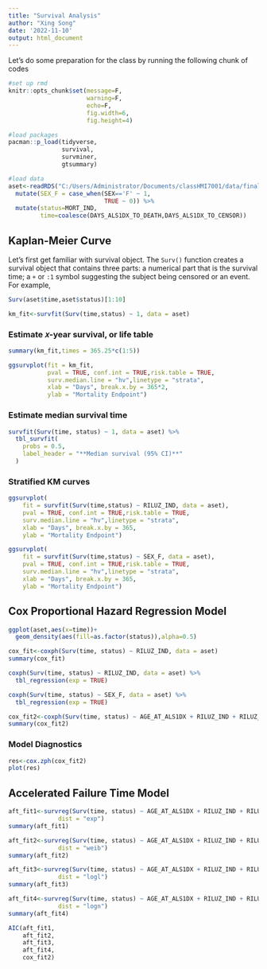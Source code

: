 ```yaml
---
title: "Survival Analysis"
author: "Xing Song"
date: '2022-11-10'
output: html_document
---
```


Let's do some preparation for the class by running the following chunk of codes

```r
#set up rmd 
knitr::opts_chunk$set(message=F,
                      warning=F,
                      echo=F,
                      fig.width=6,
                      fig.height=4)

#load packages
pacman::p_load(tidyverse,
               survival,
               survminer,
               gtsummary)

#load data
aset<-readRDS("C:/Users/Administrator/Documents/classHMI7001/data/final_set.rda") %>%
  mutate(SEX_F = case_when(SEX=='F' ~ 1,
                           TRUE ~ 0)) %>%
  mutate(status=MORT_IND,
         time=coalesce(DAYS_ALS1DX_TO_DEATH,DAYS_ALS1DX_TO_CENSOR))
```


## Kaplan-Meier Curve

Let's first get familiar with survival object. The `Surv()` function creates a survival object that contains three parts: a numerical part that is the survival time; a `+` or `:1` symbol suggesting the subject being censored or an event. For example,

```r
Surv(aset$time,aset$status)[1:10]
```

```r
km_fit<-survfit(Surv(time,status) ~ 1, data = aset)
```

### Estimate 𝑥-year survival, or life table

```r
summary(km_fit,times = 365.25*c(1:5))
```


```r
ggsurvplot(fit = km_fit,
           pval = TRUE, conf.int = TRUE,risk.table = TRUE,
           surv.median.line = "hv",linetype = "strata", 
           xlab = "Days", break.x.by = 365*2,
           ylab = "Mortality Endpoint")
```

### Estimate median survival time

```r
survfit(Surv(time, status) ~ 1, data = aset) %>% 
  tbl_survfit(
    probs = 0.5,
    label_header = "**Median survival (95% CI)**"
  )
```


### Stratified KM curves

```r
ggsurvplot(
    fit = survfit(Surv(time,status) ~ RILUZ_IND, data = aset),
    pval = TRUE, conf.int = TRUE,risk.table = TRUE,
    surv.median.line = "hv",linetype = "strata", 
    xlab = "Days", break.x.by = 365,
    ylab = "Mortality Endpoint")
```


```r
ggsurvplot(
    fit = survfit(Surv(time,status) ~ SEX_F, data = aset),
    pval = TRUE, conf.int = TRUE,risk.table = TRUE,
    surv.median.line = "hv",linetype = "strata", 
    xlab = "Days", break.x.by = 365,
    ylab = "Mortality Endpoint")
```


## Cox Proportional Hazard Regression Model

```r
ggplot(aset,aes(x=time))+
  geom_density(aes(fill=as.factor(status)),alpha=0.5)
```


```r
cox_fit<-coxph(Surv(time, status) ~ RILUZ_IND, data = aset)
summary(cox_fit)
```


```r
coxph(Surv(time, status) ~ RILUZ_IND, data = aset) %>% 
  tbl_regression(exp = TRUE)
```


```r
coxph(Surv(time, status) ~ SEX_F, data = aset) %>% 
  tbl_regression(exp = TRUE)
```

```r
cox_fit2<-coxph(Surv(time, status) ~ AGE_AT_ALS1DX + RILUZ_IND + RILUZ_DUR , data = aset)
summary(cox_fit2)
```


### Model Diagnostics

```r
res<-cox.zph(cox_fit2)
plot(res)
```


## Accelerated Failure Time Model

```r
aft_fit1<-survreg(Surv(time, status) ~ AGE_AT_ALS1DX + RILUZ_IND + RILUZ_DUR, data = aset,
              dist = "exp")
summary(aft_fit1)
```


```r
aft_fit2<-survreg(Surv(time, status) ~ AGE_AT_ALS1DX + RILUZ_IND + RILUZ_DUR, data = aset,
              dist = "weib")
summary(aft_fit2)
```


```r
aft_fit3<-survreg(Surv(time, status) ~ AGE_AT_ALS1DX + RILUZ_IND + RILUZ_DUR, data = aset,
              dist = "logl")
summary(aft_fit3)
```


```r
aft_fit4<-survreg(Surv(time, status) ~ AGE_AT_ALS1DX + RILUZ_IND + RILUZ_DUR, data = aset,
              dist = "logn")
summary(aft_fit4)
```


```r
AIC(aft_fit1,
    aft_fit2,
    aft_fit3,
    aft_fit4,
    cox_fit2)
```
